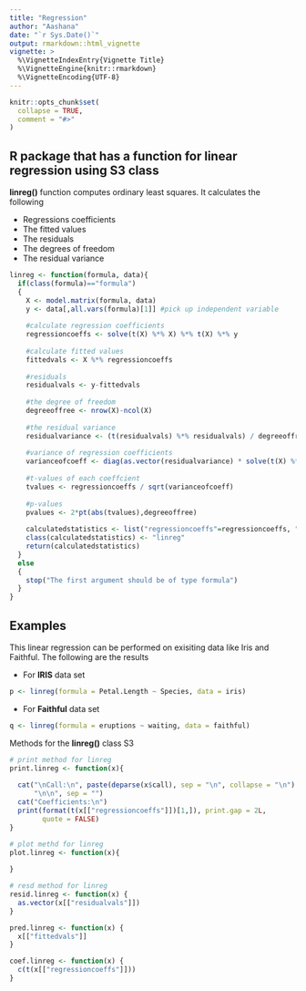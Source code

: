 ```yaml
---
title: "Regression"
author: "Aashana"
date: "`r Sys.Date()`"
output: rmarkdown::html_vignette
vignette: >
  %\VignetteIndexEntry{Vignette Title}
  %\VignetteEngine{knitr::rmarkdown}
  %\VignetteEncoding{UTF-8}
---
```


```r
knitr::opts_chunk$set(
  collapse = TRUE,
  comment = "#>"
)
```

## R package that has a function for linear regression using S3 class

__linreg()__ function computes ordinary least squares. It calculates the following 

 * Regressions coefficients
 * The fitted values
 * The residuals
 * The degrees of freedom
 * The residual variance

```r
linreg <- function(formula, data){
  if(class(formula)=="formula")
  {
    X <- model.matrix(formula, data)
    y <- data[,all.vars(formula)[1]] #pick up independent variable
    
    #calculate regression coefficients
    regressioncoeffs <- solve(t(X) %*% X) %*% t(X) %*% y
    
    #calculate fitted values
    fittedvals <- X %*% regressioncoeffs
    
    #residuals
    residualvals <- y-fittedvals
    
    #the degree of freedom
    degreeoffree <- nrow(X)-ncol(X)
    
    #the residual variance
    residualvariance <- (t(residualvals) %*% residualvals) / degreeoffree
    
    #variance of regression coefficients
    varianceofcoeff <- diag(as.vector(residualvariance) * solve(t(X) %*% X))
    
    #t-values of each coeffcient 
    tvalues <- regressioncoeffs / sqrt(varianceofcoeff)
    
    #p-values
    pvalues <- 2*pt(abs(tvalues),degreeoffree)
    
    calculatedstatistics <- list("regressioncoeffs"=regressioncoeffs, "fittedvals"=fittedvals, "residualvals"=residualvals, "degreeoffree"=degreeoffree, "residualvariance"=residualvariance, "varianceofcoeff"=varianceofcoeff, "tvalues"=tvalues, "pvalues"=pvalues)
    class(calculatedstatistics) <- "linreg"
    return(calculatedstatistics)
  }
  else
  {
    stop("The first argument should be of type formula")
  }
}

```


## Examples

This linear regression can be performed on exisiting data like Iris and Faithful.
The following are the results

* For __IRIS__ data set

```r
p <- linreg(formula = Petal.Length ~ Species, data = iris)
```

* For __Faithful__ data set

```r
q <- linreg(formula = eruptions ~ waiting, data = faithful)
```

Methods for the __linreg()__ class S3

```r
# print method for linreg
print.linreg <- function(x){
  
  cat("\nCall:\n", paste(deparse(x$call), sep = "\n", collapse = "\n"), 
      "\n\n", sep = "")
  cat("Coefficients:\n")
  print(format(t(x[["regressioncoeffs"]])[1,]), print.gap = 2L, 
        quote = FALSE)
}

# plot methd for linreg
plot.linreg <- function(x){
  
}

# resd method for linreg
resid.linreg <- function(x) {
  as.vector(x[["residualvals"]])
}

pred.linreg <- function(x) {
  x[["fittedvals"]]
}

coef.linreg <- function(x) {
  c(t(x[["regressioncoeffs"]]))
}

```




